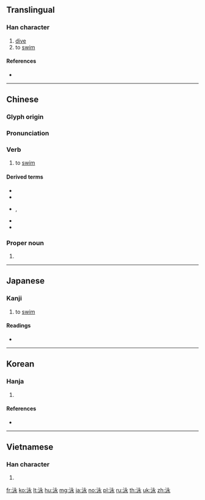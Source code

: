 {{character info/new}}
==Translingual==
{{stroke order|strokes=8}}

===Han character===
{{Han char|rn=85|rad=水|as=05|sn=8|four=33132|canj=EINE|ids=⿰氵永}}

# [[dive]]
# to [[swim]]

====References====
* {{Han ref|kx=0619.020|dkj=17328|dj=1014.030|hdz=31595.050|uh=6CF3|ud=27891|bh=AA61|bd=43617}}

----

==Chinese==
{{zh-forms}}

===Glyph origin===
{{Han etym}}

===Pronunciation===
{{zh-pron
|m=yǒng
|m-s=yun4
|c=wing6
|mn=qz,tw,xm,zz:éng
|mc=y
|oc=y
|cat=v,pn
}}

===Verb===
{{zh-verb}}

# to [[swim]]

====Derived terms====
* {{zh-l|游泳|swim}}
* {{zh-l|蝶泳|butterfly stroke}}
* {{zh-l|仰泳}}, {{zh-l|背泳|backstroke}}
* {{zh-l|蛙泳|breaststroke}}
* {{zh-l|自由泳|freestyle}}

===Proper noun===
{{zh-proper noun}}

# {{surname|lang=zh}}

----

==Japanese==

===Kanji===
{{ja-kanji|grade=3|rs=水05}}

# to [[swim]]

====Readings====
* {{ja-readings|goon=[[よう]] (yō)|kanon=[[えい]] (ei)|kun=[[およぐ]] (oyogu)}}

----

==Korean==

===Hanja===
{{ko-hanja|hangeul=영|eumhun=|rv=yeong|mr=yŏng|y=yeng}}

# {{defn|lang=ko|sort=水05}}

====References====
* {{Hanja ref|nav=10627}}

----

==Vietnamese==

===Han character===
{{vi-hantu|[[vịnh]], [[vạnh]]|rs=水05}}

# {{defn|lang=vi|sort=水05}}

[[fr:泳]]
[[ko:泳]]
[[lt:泳]]
[[hu:泳]]
[[mg:泳]]
[[ja:泳]]
[[no:泳]]
[[pl:泳]]
[[ru:泳]]
[[th:泳]]
[[uk:泳]]
[[zh:泳]]